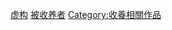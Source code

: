 {{contrast|虚构孤儿}}

[[Category:被收养者|虚构]]
[[Category:各身分虛構角色|被收养者]]
[[Category:收養相關作品|Category:收養相關作品]]